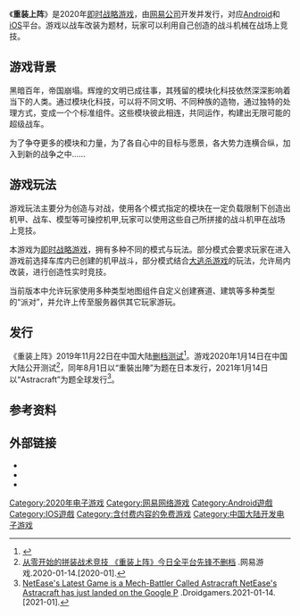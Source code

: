 {{NoteTA
| G1 = Games
}}

{{Infobox VG
| title = 重装上阵
| platforms = [[iOS|iOS]]、[[Android|Android]]
| designer = 刘犀
| publisher = [[网易游戏|网易游戏]]
| released = {{Vgrelease|CN|2020年1月14日|JP|2020年8月1日|WW|2021年1月14日}}
}}

《'''重装上阵'''》是2020年[[即时战略游戏|即时战略游戏]]，由[[网易|网易公司]]开发并发行，对应[[Android|Android]]和[[iOS|iOS]]平台。游戏以战车改装为题材，玩家可以利用自己创造的战斗机械在战场上竞技。

== 游戏背景 ==

黑暗百年，帝国崩塌。辉煌的文明已成往事，其残留的模块化科技依然深深影响着当下的人类。通过模块化科技，可以将不同文明、不同种族的造物，通过独特的处理方式，变成一个个标准组件。这些模块彼此相连，共同运作，构建出无限可能的超级战车。

为了争夺更多的模块和力量，为了各自心中的目标与愿景，各大势力连横合纵，加入到新的战争之中……

== 游戏玩法 ==

游戏玩法主要分为创造与对战，使用各个模式指定的模块在一定负载限制下创造出机甲、战车、模型等可操控机甲,玩家可以使用这些自己所拼接的战斗机甲在战场上竞技。

本游戏为[[即时战略游戏|即时战略游戏]]，拥有多种不同的模式与玩法。部分模式会要求玩家在进入游戏前选择车库内已创建的机甲战斗，部分模式结合[[大逃杀游戏|大逃杀游戏]]的玩法，允许局内改装，进行创造性实时竞技。

当前版本中允许玩家使用多种类型地图组件自定义创建赛道、建筑等多种类型的“派对”，并允许上传至服务器供其它玩家游玩。

== 发行 ==

《重装上阵》2019年11月22日在中国大陆[[删档测试|删档测试]]<ref>{{Cite web|title=测试开启！《重装上阵》自由拼装沙盒冒险，创造性实时竞技手游|url=https://baijiahao.baidu.com/s?id=1650866071447025546&wfr=spider&for=pc|accessdate=2021-04-18|work=baijiahao.baidu.com}}</ref>。游戏2020年1月14日在中国大陆公开测试<ref>[https://czsz.163.com/m/20200114/32232_860140.html 从零开始的拼装战术竞技 《重装上阵》今日全平台先锋不删档] {{Wayback|url=https://czsz.163.com/m/20200114/32232_860140.html |date=20200114032232 }}.网易游戏.2020-01-14.[2020-01].</ref>，同年8月1日以“重裝出陣”为题在日本发行，2021年1月14日以“Astracraft”为题全球发行<ref>[https://www.droidgamers.com/2021/01/14/neteases-latest-game-is-a-mech-battler-called-astracraft-out-now-on-mobile NetEase's Latest Game is a Mech-Battler Called Astracraft NetEase's Astracraft has just landed on the Google P] {{Wayback|url=https://www.droidgamers.com/2021/01/14/neteases-latest-game-is-a-mech-battler-called-astracraft-out-now-on-mobile |date=20210114032232 }}.Droidgamers.2021-01-14.[2021-01].</ref>。

== 参考资料 ==
{{reflist|2}}

== 外部链接 ==

* {{Official websites|http://wxzc.163.com|中国大陆|https://www.astracraftgame.com|全球}}
* {{Twitter|Astracraft_Game}}{{ja icon}}
* {{YouTube|channel=UC5OEA-cZrI1xedYodBaWH5Q}}

{{DEFAULTSORT:Chong Zhuang Shang Zhen}}
[[Category:2020年电子游戏|Category:2020年电子游戏]]
[[Category:网易网络游戏|Category:网易网络游戏]]
[[Category:Android遊戲|Category:Android遊戲]]
[[Category:IOS遊戲|Category:IOS遊戲]]
[[Category:含付费内容的免费游戏|Category:含付费内容的免费游戏]]
[[Category:中国大陆开发电子游戏|Category:中国大陆开发电子游戏]]